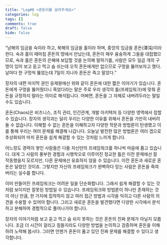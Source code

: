 ```yaml
---
title: "Log#8 <혼돈이를 살려주세요>"
categories: log
tags: []
comments: true
draft: false
hide: false
---
```


“남해의 임금을 숙이라 하고, 북해의 임금을 홀이라 하며, 중앙의 임금을 혼돈(渾沌)이라 한다. 숙과 홀이 때마침 혼돈의 땅에서 만났는데, 혼돈이 매우 융숭하게 그들을 대접했으므로, 숙과 홀은 혼돈의 은혜에 보답할 것을 논의해 말하기를, 사람은 모두 일곱 개의 구멍이 있어 보고 듣고 먹고 숨 쉬는데 오직 혼돈에게만 없으므로 구멍을 뚫어보자고 했다. 날마다 한 구멍씩 뚫었는데 7일이 지나자 혼돈은 죽고 말았다.”

장자의 내편 마지막 권인 응제왕에선 위와 같이 혼돈에 대한 짧은 이야기가 있습니다. 혼돈에게 구멍을 뚫어줬더니 죽었다라는 말은 주로 우리 생각의 틀(프레임워크)에 맞춰 혼돈을 규정하지 말라는 의미로 해석됩니다. 어쩌면, 혼돈을 그 자체로 내버려두라는 말일 수도 있습니다.

혼돈(Chaos)은 비즈니스, 조직 관리, 인간관계, 개발 아키텍처 등 다양한 영역에서 접할 수 있습니다. 장자의 생각과는 달리 우리는 다양한 이유를 위해서 혼돈을 가만히 내버려둘 수 없습니다. 이해할 수 없는 혼돈을 이해하고자 다양한 학문과 방법론이 탄생했고 이를 통해 우리는 여러 문제를 해결해 나갑니다. 오늘날 발전한 많은 방법론은 여러 겹으로 추상화되어 마치 혼돈을 쉽게 해결할 수 있는 것처럼 느끼게 합니다. 

어느정도 경력이 쌓인 사람들은 다들 자신만의 프레임워크를 하나씩 마음에 품고 있습니다. 대게 그 사람의 풍부한 경험과 시행착오로 이루어진 정교한 틀은 이전 문제에선 잘 작동했을지 모르지만, 다른 문제에선 유효하지 않을 수 있습니다. 이전 혼돈과 새로운 혼돈은 달랐던 것이죠. 그렇지만 자신의 프레임워크가 완벽하다 믿는 사람은 혼돈을 죽여버리는 실수를 합니다.

이미 만들어진 프레임워크는 어려운 일을 단순화합니다. 그래서 쉽게 해결할 수 있는 것처럼 보이지만 잘못된 방법일 수 있습니다. 프레임워크와 방법론이 하나만 존재하는 것이 아닌 만큼, 한 가지에 집착하지 않고 여러 접근 방법과 시각을 익히고 다른 사람의 의견을 수용할 수 있어야 합니다. 그리고 새로운 혼돈을 발견했다면 다양한 시각에서 분석하고 분해하여 경험적으로 풀어나가야 합니다.

장자의 이야기처럼 보고 듣고 먹고 숨 쉬지 못하는 것은 혼돈의 진짜 문제가 아닐지 모릅니다. 조금 더 시간이 걸리고 힘들지라도 다양한 방법을 논의하고 검증하며 혼돈을 이해하려 노력해 봅시다. 그러면 언젠가 혼돈이 품고 있던 진짜 문제를 해결할 수 있다고 생각합니다.
